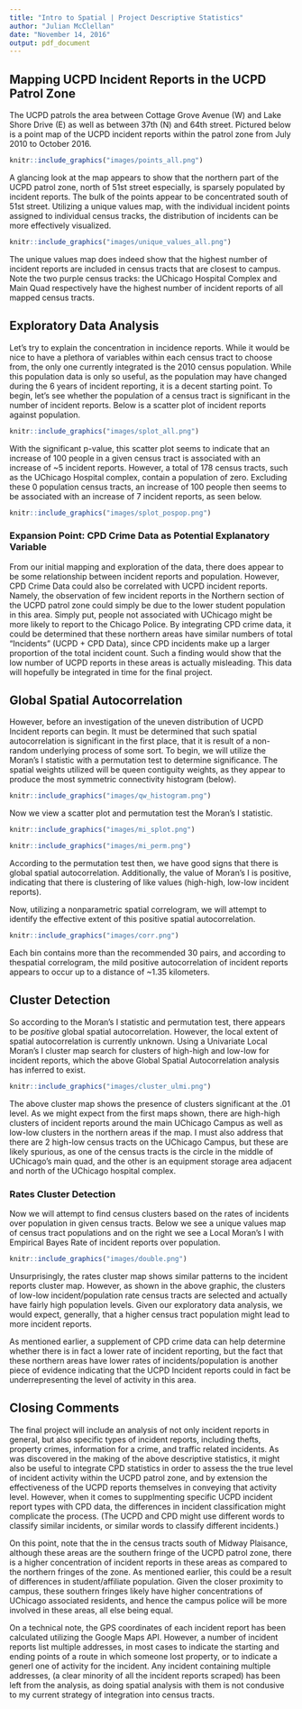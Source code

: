 ```yaml
---
title: "Intro to Spatial | Project Descriptive Statistics"
author: "Julian McClellan"
date: "November 14, 2016"
output: pdf_document
---
```


## Mapping UCPD Incident Reports in the UCPD Patrol Zone

The UCPD patrols the area between Cottage Grove Avenue (W) and Lake Shore Drive (E) as well as between 37th (N) and 64th street. Pictured below is a point map of the UCPD incident reports within the patrol zone from July 2010 to October 2016.

```r
knitr::include_graphics("images/points_all.png")
```

A glancing look at the map appears to show that the northern part of the UCPD patrol zone, north of 51st street especially, is sparsely populated by incident reports. The bulk of the points appear to be concentrated south of 51st street. Utilizing a unique values map, with the individual incident points assigned to individual census tracks, the distribution of incidents can be more effectively visualized.

```r
knitr::include_graphics("images/unique_values_all.png")
```

The unique values map does indeed show that the highest number of incident reports are included in census tracts that are closest to campus. Note the two purple census tracks: the UChicago Hospital Complex and Main Quad respectively have the highest number of incident reports of all mapped census tracts.

## Exploratory Data Analysis

Let's try to explain the concentration in incidence reports. While it would be nice to have a plethora of variables within each census tract to choose from, the only one currently integrated is the 2010 census population. While this population data is only so useful, as the population may have changed during the 6 years of incident reporting, it is a decent starting point. To begin, let's see whether the population of a census tract is significant in the number of incident reports. Below is a scatter plot of incident reports against population.

```r
knitr::include_graphics("images/splot_all.png")
```

With the significant p-value, this scatter plot seems to indicate that an increase of 100 people in a given census tract is associated with an increase of ~5 incident reports. However, a total of 178 census tracts, such as the UChicago Hospital complex, contain a population of zero. Excluding these 0 population census tracts, an increase of 100 people then seems to be associated with an increase of 7 incident reports, as seen below.

```r
knitr::include_graphics("images/splot_pospop.png")
```

### Expansion Point: CPD Crime Data as Potential Explanatory Variable

From our initial mapping and exploration of the data, there does appear to be some relationship between incident reports and population. However, CPD Crime Data could also be correlated with UCPD incident reports. Namely, the observation of few incident reports in the Northern section of the UCPD patrol zone could simply be due to the lower student population in this area. Simply put, people not associated with UChicago might be more likely to report to the Chicago Police. By integrating CPD crime data, it could be determined that these northern areas have similar numbers of total "Incidents" (UCPD + CPD Data), since CPD incidents make up a larger proportion of the total incident count. Such a finding would show that the low number of UCPD reports in these areas is actually misleading. This data will hopefully be integrated in time for the final project.

## Global Spatial Autocorrelation

However, before an investigation of the uneven distribution of UCPD Incident reports can begin. It must be determined that such spatial autocorrelation is significant in the first place, that it is result of a non-random underlying process of some sort. To begin, we will utilize the Moran's I statistic with a permutation test to determine significance. The spatial weights utilized will be queen contiguity weights, as they appear to produce the most symmetric connectivity histogram (below).

```r
knitr::include_graphics("images/qw_histogram.png")
```

Now we view a scatter plot and permutation test the Moran's I statistic.

```r
knitr::include_graphics("images/mi_splot.png")
```

```r
knitr::include_graphics("images/mi_perm.png")
```

According to the permutation test then, we have good signs that there is global spatial autocorrelation. Additionally, the value of Moran's I is positive, indicating that there is clustering of like values (high-high, low-low incident reports).

Now, utilizing a nonparametric spatial correlogram, we will attempt to identify the effective extent of this positive spatial autocorrelation.

```r
knitr::include_graphics("images/corr.png")
```

Each bin contains more than the recommended 30 pairs, and according to thespatial correlogram, the mild positive autocorrelation of incident reports appears to occur up to a distance of ~1.35 kilometers.

## Cluster Detection

So according to the Moran's I statistic and permutation test, there appears to be *positive* global spatial autocorrelation. However, the local extent of spatial autocorrelation is currently unknown. Using a Univariate Local Moran's I cluster map search for clusters of high-high and low-low for incident reports, which the above Global Spatial Autocorrelation analysis has inferred to exist.

```r
knitr::include_graphics("images/cluster_ulmi.png")
```

The above cluster map shows the presence of clusters significant at the .01 level. As we might expect from the first maps shown, there are high-high clusters of incident reports around the main UChicago Campus as well as low-low clusters in the northern areas if the map. I must also address that there are 2 high-low census tracts on the UChicago Campus, but these are likely spurious, as one of the census tracts is the circle in the middle of UChicago's main quad, and the other is an equipment storage area adjacent and north of the UChicago hospital complex.

### Rates Cluster Detection

Now we will attempt to find census clusters based on the rates of incidents over population in given census tracts. Below we see a unique values map of census tract populations and on the right we see a Local Moran's I with Empirical Bayes Rate of incident reports over population.

```r
knitr::include_graphics("images/double.png")
```

Unsurprisingly, the rates cluster map shows similar patterns to the incident reports cluster map. However, as shown in the above graphic, the clusters of low-low incident/population rate census tracts are selected and actually have fairly high population levels. Given our exploratory data analysis, we would expect, generally, that a higher census tract population might lead to more incident reports.

As mentioned earlier, a supplement of CPD crime data can help determine whether there is in fact a lower rate of incident reporting, but the fact that these northern areas have lower rates of incidents/population is another piece of evidence indicating that the UCPD Incident reports could in fact be underrepresenting the level of activity in this area.

## Closing Comments

The final project will include an analysis of not only incident reports in general, but also specific types of incident reports, including thefts, property crimes, information for a crime, and traffic related incidents. As was discovered in the making of the above descriptive statistics, it might also be useful to integrate CPD statistics in order to assess the the true level of incident activity within the UCPD patrol zone, and by extension the effectiveness of the UCPD reports themselves in conveying that activity level. However, when it comes to supplmenting specific UCPD incident report types with CPD data, the differences in incident classification might complicate the process. (The UCPD and CPD might use different words to classify similar incidents, or similar words to classify different incidents.)

On this point, note that the in the census tracts south of Midway Plaisance, although these areas are the southern fringe of the UCPD patrol zone, there is a higher concentration of incident reports in these areas as compared to the northern fringes of the zone. As mentioned earlier, this could be a result of differences in student/affiliate population. Given the closer proximity to campus, these southern fringes likely have higher concentrations of UChicago associated residents, and hence the campus police will be more involved in these areas, all else being equal.

On a technical note, the GPS coordinates of each incident report has been calculated utilizing the Google Maps API. However, a number of incident reports list multiple addresses, in most cases to indicate the starting and ending points of a route in which someone lost property, or to indicate a generl one of activity for the incident. Any incident containing multiple addresses, (a clear minority of all the incident reports scraped) has been left from the analysis, as doing spatial analysis with them is not condusive to my current strategy of integration into census tracts.







